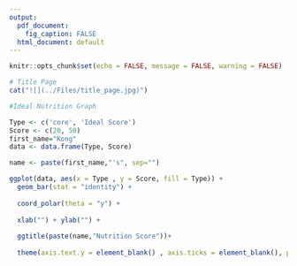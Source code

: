 ```yaml
---
output:
  pdf_document:
    fig_caption: FALSE
  html_document: default
---
```

```r
knitr::opts_chunk$set(echo = FALSE, message = FALSE, warning = FALSE)
```

\pagenumbering{gobble}

```r
# Title Page
cat("![](../Files/title_page.jpg)")

```

\newpage

```r

#Ideal Nutrition Graph

Type <- c('core', 'Ideal Score')
Score <- c(20, 50)
first_name="Kong"
data <- data.frame(Type, Score)

name <- paste(first_name,"'s", sep="")

ggplot(data, aes(x = Type , y = Score, fill = Type)) +
  geom_bar(stat = "identity") +
  
  coord_polar(theta = "y") +  
  
  xlab("") + ylab("") +
  
  ggtitle(paste(name,"Nutrition Score"))+
  
  theme(axis.text.y = element_blank() , axis.ticks = element_blank(), plot.title = element_text(hjust = 0.5))

```
